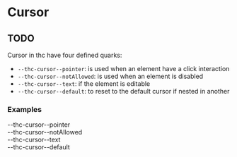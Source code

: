 
<Meta title="Design System/Quarks/Cursor" />

# Cursor

## TODO

Cursor in thc have four defined quarks:

-   `--thc-cursor--pointer`: is used when an element have a click interaction
-   `--thc-cursor--notAllowed`: is used when an element is disabled
-   `--thc-cursor--text`: if the element is editable
-   `--thc-cursor--default`: to reset to the default cursor if nested in another

### Examples

<Canvas>
    <Story name="--thc-cursor--pointer">
        <div>--thc-cursor--pointer</div>
        <div
            style={{ border: "1px solid black", cursor: "var(--thc-cursor--pointer)", width: "70px", height: "70px" }}
        />
    </Story>
    <Story name="--thc-cursor--notAllowed">
        <div>--thc-cursor--notAllowed</div>
        <div
            style={{
                border: "1px solid black",
                cursor: "var(--thc-cursor--notAllowed)",
                width: "70px",
                height: "70px",
            }}
        />
    </Story>
    <Story name="--thc-cursor--text">
        <div>--thc-cursor--text</div>
        <div style={{ border: "1px solid black", cursor: "var(--thc-cursor--text)", width: "70px", height: "70px" }} />
    </Story>
    <Story name="--thc-cursor--default">
        <div>--thc-cursor--default</div>
        <div
            style={{ border: "1px solid black", cursor: "var(--thc-cursor--default)", width: "70px", height: "70px" }}
        />
    </Story>
</Canvas>
